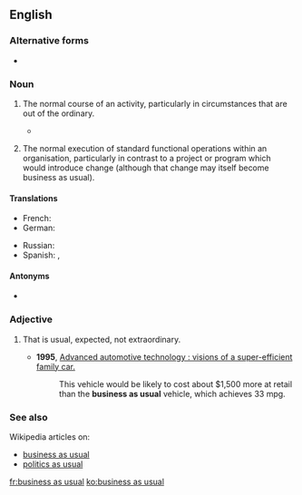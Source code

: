 ==English==

===Alternative forms===
* {{l|en|business-as-usual}}

===Noun===
{{en-noun|head=[[business]] [[as]] [[usual]]|-}}

# {{label|en|idiomatic}} The normal course of an activity, particularly in circumstances that are out of the ordinary.
#* {{quote-journal|date=April 9, 2013|author=Andrei Lankov|title=Stay Cool. Call North Korea’s Bluff.|work=New York Times|url=http://www.nytimes.com/2013/04/10/opinion/stay-cool-call-north-koreas-bluff.html?_r=0
|passage=In other words, it is '''business as usual''' on the Korean Peninsula. Perhaps, when the atmosphere cools down, an argument can be made for giving North Korea’s leaders some of the assistance they want, if they are willing to make concessions of their own.}}
# {{label|en|idiomatic}} The normal execution of standard functional operations within an organisation, particularly in contrast to a project or program which would introduce change (although that change may itself become business as usual).

====Translations====
{{trans-top|The normal course of an activity, in circumstances that are out of the ordinary}}
* French: {{t+|fr|comme si de rien n'était}}
* German: {{t|de|Tagesgeschäft}}
{{trans-mid}}
* Russian: {{t|ru|обы́чный поря́док ве́дения дел}}
* Spanish: {{t|es|como si nada ocurriera}}, {{t|es|zona de conflicto}}
{{trans-bottom}}

====Antonyms====
* {{l|en|whatever it takes}}

===Adjective===
{{en-adj|-}}

# {{label|en|idiomatic}} That is usual, expected, not extraordinary.
#* '''1995''', [https://books.google.com/books?id=hGHr2L6HtKwC&pg=PA11&dq=%22business-as-usual%22&hl=en&sa=X&ved=0ahUKEwiJwLz1x_jKAhUW2mMKHahQBbo4UBDoAQgpMAI#v=onepage&q=%22business-as-usual%22&f=false Advanced automotive technology : visions of a super-efficient family car.]
#*: This vehicle would be likely to cost about $1,500 more at retail than the '''business as usual''' vehicle, which achieves 33 mpg.

===See also===
Wikipedia articles on:
* [[w:business operations|business as usual]]
* [[w:politics as usual|politics as usual]]

[[fr:business as usual]]
[[ko:business as usual]]